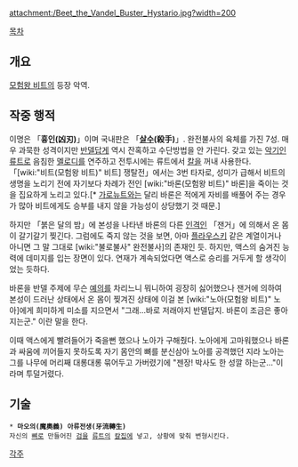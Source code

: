 {{{+1 ヒスタリオ / Hystario }}}

attachment:/Beet_the_Vandel_Buster_Hystario.jpg?width=200

[[목차]]

== 개요 ==
[[모험왕 비트]]의 등장 악역.

== 작중 행적 ==
이명은 「'''흉인(凶刃)'''」이며 국내판은 「'''[[살수]](殺手)'''」. 완전불사의 육체를 가진 7성. 매우 과묵한 성격이지만 [[반델]]답게 역시 잔혹하고 수단방법을 안 가린다. 갖고 있는 [[악기]]인 [[류트]]로 음침한 [[멜로디]]를 연주하고 전투시에는 류트에서 [[칼]]을 꺼내 사용한다. 「[wiki:"비트(모험왕 비트)" 비트] 쟁탈전」에서는 3번 타자로, 성미가 급해서 비트의 생명을 노리기 전에 자기보다 차례가 전인 [wiki:"바론(모험왕 비트)" 바론]을 죽이는 것을 집요하게 노리고 있다.[* [[가로뉴트]]와는 달리 바론은 적에게 자비를 배풀어 주는 경우가 많아 비트에게도 승부를 내지 않을 가능성이 상당했기 것 때문.]

하지만 「붉은 달의 밤」에 본성을 나타낸 바론의 다른 [[인격]]인 「잰거」에 의해서 온 몸이 갈기갈기 찢긴다. 그럼에도 죽지 않는 것을 보면, 아마 [[플라우스키]] 같은 계열이거나 아니면 그 말 그대로 [wiki:"불로불사" 완전불사]의 존재인 듯. 하지만, 액스의 숨겨진 능력에 데미지를 입는 장면이 있다. 연재가 계속되었다면 액스로 승리를 거두게 할 생각이었는 듯하다.

바론을 반델 주제에 무슨 [[예의]]를 차리느니 뭐니하여 굉장히 싫어했으나 잰거에 의하여 본성이 드러난 상태에서 온 몸이 찢겨진 상태에 이걸 본 [wiki:"노아(모험왕 비트)" 노아]에게 희미하게 미소를 지으면서 "그래...바로 저래야지 반델답지. 바론이 조금은 좋아지는군." 이란 말을 한다.

이때 액스에게 빨려들어가 죽을뻔 했으나 노아가 구해줬다. 노아에게 고마워했으나 바론과 싸움에 끼어들지 못하도록 자기 몸안의 뼈를 분신삼아 노아를 공격했던 지라 노아는 그를 나무에 머리째 대롱대롱 묶어두고 가버렸기에 "젠장! 박사도 한 성깔 하는군..."이라며 투덜거렸다.
== 기술 ==
 * '''마오의(魔奧義) 아류전생(牙流轉生)'''
 자신의 [[뼈]]로 만들어진 [[검]]을 [[류트]]의 [[칼집]]에 넣고, 상황에 맞춰 변형시킨다.
[[각주]]
